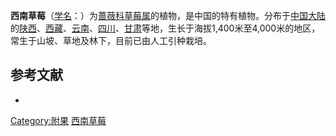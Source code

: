 {{Speciesbox
| name = 西南草莓
| status = 
| status_system = 
| image =
| genus = Fragaria
| species = moupinensis
| authority = (Franch.) Card.
}}

'''西南草莓'''（[[学名|学名]]：{{lang|la|''Fragaria moupinensis''}}）为[[蔷薇科|蔷薇科]][[草莓属|草莓属]]的植物，是中国的特有植物。分布于[[中国大陆|中国大陆]]的[[陕西|陕西]]、[[西藏|西藏]]、[[云南|云南]]、[[四川|四川]]、[[甘肃|甘肃]]等地，生长于海拔1,400米至4,000米的地区，常生于山坡、草地及林下，目前已由人工引种栽培。

== 参考文献 ==
<div class="references-small">
* {{cite web| url =http://www.bioinfo.cn/db05/KmzwSpecies.php?action=view&id=19056| title =西南草莓| work =《中国高等植物数据库全库》| publisher =中国科学院微生物研究所| author =昆明植物研究所| accessdate =2009-02-25| deadurl =yes| archiveurl =https://web.archive.org/web/20150407072157/http://www.bioinfo.cn/db05/KmzwSpecies.php?action=view&id=19056| archivedate =2015-04-07| df =}}
</div>

{{Fragaria}}
{{Taxonbar|from=Q5227073}}

[[Category:附果|Category:附果]]
[[Category:草莓属|西南草莓]]


{{植物小作品}}